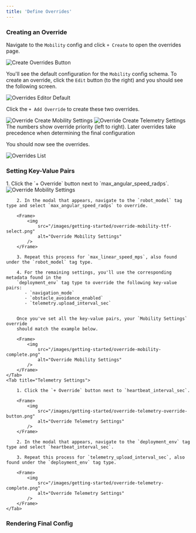 ```yaml
---
title: 'Define Overrides'
---
```


### Creating an Override

Navigate to the `Mobility` config and click `+ Create` to open the overrides page.

<Frame>
    <img
        src="/images/getting-started/create-overrides-button.png" 
        alt="Create Overrides Button" 
    />
</Frame>

You'll see the default configuration for the `Mobility` config schema. To create 
an override, click the `Edit` button (to the right) and 
you should see the following screen.

<Frame>
    <img
        src="/images/getting-started/overrides-editor-default.png" 
        alt="Overrides Editor Default" 
    />
</Frame>

Click the `+ Add Override` to create these two overrides.

<Tabs>
    <Tab title="Mobility Settings">
        <Frame>
            <img
        src="/images/getting-started/override-create-mobility-settings.png" 
        alt="Override Create Mobility Settings" 
            />
        </Frame>
    </Tab>
    <Tab title="Telemetry Settings">
        <Frame>
    <img
        src="/images/getting-started/override-create-telemetry-settings.png" 
        alt="Override Create Telemetry Settings" 
            />
        </Frame>
    </Tab>
</Tabs>

<Info>
    The numbers show override priority (left to right). Later overrides take precedence when determining the final configuration
</Info>

You should now see the overrides.

<Frame>
    <img
        src="/images/getting-started/overrides-list.png" 
        alt="Overrides List" 
    />
</Frame>

### Setting Key-Value Pairs

<Tabs>
    <Tab title="Mobility Settings">
        1. Click the `+ Override` button next to `max_angular_speed_radps`.
        <Frame>
            <img
                src="/images/getting-started/override-mobility-override-button.png" 
                alt="Override Mobility Settings" 
            />
        </Frame>

        2. In the modal that appears, navigate to the `robot_model` tag type and select `max_angular_speed_radps` to override.

        <Frame>
            <img
                src="/images/getting-started/override-mobility-ttf-select.png" 
                alt="Override Mobility Settings" 
            />
        </Frame>

        3. Repeat this process for `max_linear_speed_mps`, also found under the `robot_model` tag type.

        4. For the remaining settings, you'll use the corresponding metadata found in the 
        `deployment_env` tag type to override the following key-value pairs:
           - `navigation_mode` 
           - `obstacle_avoidance_enabled` 
           - `telemetry.upload_interval_sec`


        Once you've set all the key-value pairs, your `Mobility Settings` override 
        should match the example below.

        <Frame>
            <img
                src="/images/getting-started/override-mobility-complete.png" 
                alt="Override Mobility Settings" 
            />
        </Frame>
    </Tab>
    <Tab title="Telemetry Settings">

        1. Click the `+ Override` button next to `heartbeat_interval_sec`.
        
        <Frame>
            <img
                src="/images/getting-started/override-telemetry-override-button.png" 
                alt="Override Telemetry Settings" 
            />
        </Frame>
        
        2. In the modal that appears, navigate to the `deployment_env` tag type and select `heartbeat_interval_sec`.
        
        3. Repeat this process for `telemetry_upload_interval_sec`, also found under the `deployment_env` tag type.
        
        <Frame>
            <img
                src="/images/getting-started/override-telemetry-complete.png" 
                alt="Override Telemetry Settings" 
            />
        </Frame>
    </Tab>
</Tabs>

### Rendering Final Config